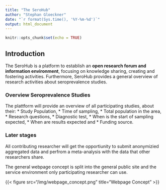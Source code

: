 ```yaml
---
title: "The SeroHub"
author: "Stephan Gloeckner"
date: "`r format(Sys.time(), '%Y-%m-%d')`"
output: html_document
---
```


```r
knitr::opts_chunk$set(echo = TRUE)
```

## Introduction

The SeroHub is a platform to establish an __open research forum and information environment__, focusing on knowledge sharing, creating and fostering activities. Furthermore, SeroHub provides a general overview of research activities about seroprevalence studies.

### Overview Seroprevalence Studies

The plattform will provide an overview of all participating studies, about their:
    * Study Population,
    * Time of sampling,
    * Total population in the area,
    * Research questions,
    * Diagnostic test,
    * When is the start of sampling expected,
    * When are results expected and
    * Funding source.
    
### Later stages

All contributing researcher will get the opportiunity to submit anonymizied aggregated data and perfrom a meta-analysis with the data that other researchers share.

The general webpage concept is split into the general public site and the service environment only participating researcher can use.

{{< figure src="/img/webpage_concept.png" title="Webpage Concept" >}}




